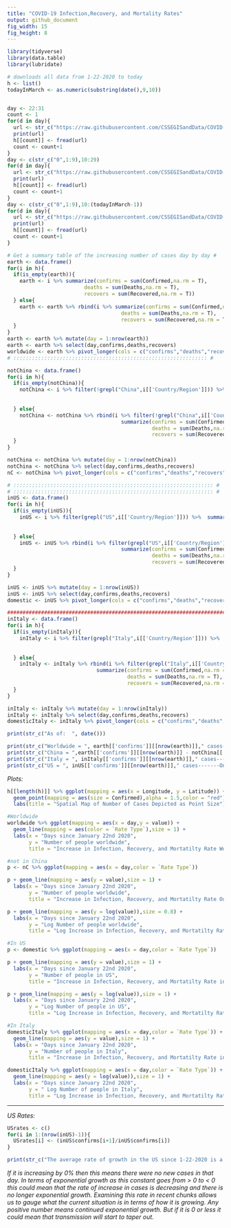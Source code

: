 ---
title: "COVID-19 Infection,Recovery, and Mortality Rates"
output: github_document
fig_width: 15
fig_height: 8
---

```{r include=FALSE}
library(tidyverse)
library(data.table)
library(lubridate)
```


```{r include=F}
# downloads all data from 1-22-2020 to today
h <- list()
todayInMarch <- as.numeric(substring(date(),9,10))


day <- 22:31
count <- 1
for(d in day){
  url <- str_c("https://raw.githubusercontent.com/CSSEGISandData/COVID-19/master/csse_covid_19_data/csse_covid_19_daily_reports/01-",d,"-2020.csv")
  print(url)
  h[[count]] <- fread(url)
  count <- count+1
}
day <- c(str_c("0",1:9),10:29)
for(d in day){
  url <- str_c("https://raw.githubusercontent.com/CSSEGISandData/COVID-19/master/csse_covid_19_data/csse_covid_19_daily_reports/02-",d,"-2020.csv")
  print(url)
  h[[count]] <- fread(url)
  count <- count+1
}
day <- c(str_c("0",1:9),10:(todayInMarch-1))
for(d in day){
  url <- str_c("https://raw.githubusercontent.com/CSSEGISandData/COVID-19/master/csse_covid_19_data/csse_covid_19_daily_reports/03-",d,"-2020.csv")
  print(url)
  h[[count]] <- fread(url)
  count <- count+1
}
```

```{r include=F}

# Get a summary table of the increasing number of cases day by day #
earth <- data.frame()
for(i in h){
  if(is_empty(earth)){
    earth <- i %>% summarize(confirms = sum(Confirmed,na.rm = T),
                         deaths = sum(Deaths,na.rm = T),
                         recovers = sum(Recovered,na.rm = T))
  } else{
    earth <- earth %>% rbind(i %>% summarize(confirms = sum(Confirmed,na.rm = T),
                                     deaths = sum(Deaths,na.rm = T),
                                     recovers = sum(Recovered,na.rm = T)))
  }
}
earth <- earth %>% mutate(day = 1:nrow(earth))
earth <- earth %>% select(day,confirms,deaths,recovers)
worldwide <- earth %>% pivot_longer(cols = c("confirms","deaths","recovers"),names_to = "Rate Type")
# ::::::::::::::::::::::::::::::::::::::::::::::::::::::::::::::: #

notChina <- data.frame()
for(i in h){
  if(is_empty(notChina)){
    notChina <- i %>% filter(!grepl("China",i[['Country/Region']])) %>%  summarize(confirms = sum(Confirmed,na.rm = T),
                                                                                   deaths = sum(Deaths,na.rm = T),
                                                                                   recovers = sum(Recovered,na.rm = T))
  } else{
    notChina <- notChina %>% rbind(i %>% filter(!grepl("China",i[['Country/Region']])) %>% 
                                     summarize(confirms = sum(Confirmed,na.rm = T),
                                               deaths = sum(Deaths,na.rm = T),
                                               recovers = sum(Recovered,na.rm = T)))
  }
}

notChina <- notChina %>% mutate(day = 1:nrow(notChina))
notChina <- notChina %>% select(day,confirms,deaths,recovers)
nC <- notChina %>% pivot_longer(cols = c("confirms","deaths","recovers"),names_to = "Rate Type")

# ::::::::::::::::::::::::::::::::::::::::::::::::::::::::::::::::: #
# ::::::::::::::::::::::::::::::::::::::::::::::::::::::::::::::::: #
inUS <- data.frame()
for(i in h){
  if(is_empty(inUS)){
    inUS <- i %>% filter(grepl("US",i[['Country/Region']])) %>%  summarize(confirms = sum(Confirmed,na.rm = T),
                                                                                   deaths = sum(Deaths,na.rm = T),
                                                                                   recovers = sum(Recovered,na.rm = T))
  } else{
    inUS <- inUS %>% rbind(i %>% filter(grepl("US",i[['Country/Region']])) %>% 
                                     summarize(confirms = sum(Confirmed,na.rm = T),
                                               deaths = sum(Deaths,na.rm = T),
                                               recovers = sum(Recovered,na.rm = T)))
  }
}

inUS <- inUS %>% mutate(day = 1:nrow(inUS))
inUS <- inUS %>% select(day,confirms,deaths,recovers)
domestic <- inUS %>% pivot_longer(cols = c("confirms","deaths","recovers"),names_to = "Rate Type")

#########################################################################
inItaly <- data.frame()
for(i in h){
  if(is_empty(inItaly)){
    inItaly <- i %>% filter(grepl("Italy",i[['Country/Region']])) %>%  summarize(confirms = sum(Confirmed,na.rm = T),
                                                                           deaths = sum(Deaths,na.rm = T),
                                                                           recovers = sum(Recovered,na.rm = T))
  } else{
    inItaly <- inItaly %>% rbind(i %>% filter(grepl("Italy",i[['Country/Region']])) %>% 
                             summarize(confirms = sum(Confirmed,na.rm = T),
                                       deaths = sum(Deaths,na.rm = T),
                                       recovers = sum(Recovered,na.rm = T)))
  }
}

inItaly <- inItaly %>% mutate(day = 1:nrow(inItaly))
inItaly <- inItaly %>% select(day,confirms,deaths,recovers)
domesticItaly <- inItaly %>% pivot_longer(cols = c("confirms","deaths","recovers"),names_to = "Rate Type")

```

```{r echo=FALSE}
print(str_c("As of:  ", date()))

print(str_c("Worldwide = ", earth[['confirms']][[nrow(earth)]]," cases-------One Week Ago = ",earth[['confirms']][[nrow(earth)-7]]))
print(str_c("China = ",earth[['confirms']][[nrow(earth)]] - notChina[['confirms']][[nrow(notChina)]]," cases-------One Week Ago = ",earth[['confirms']][[nrow(earth)-7]] - notChina[['confirms']][[nrow(notChina)-7]]))
print(str_c("Italy = ", inItaly[['confirms']][[nrow(earth)]]," cases-------One Week Ago = ",inItaly[['confirms']][[nrow(inItaly)-7]]))
print(str_c("US = ", inUS[['confirms']][[nrow(earth)]]," cases-------One Week Ago = ",inUS[['confirms']][[nrow(inUS)-7]]))
```

*Plots:*
```{r echo=FALSE}


h[[length(h)]] %>% ggplot(mapping = aes(x = Longitude, y = Latitude)) +
  geom_point(mapping = aes(size = Confirmed),alpha = 1.5,color = "red") +
  labs(title = "Spatial Map of Number of Cases Depicted as Point Size")

#Worldwide
worldwide %>% ggplot(mapping = aes(x = day,y = value)) + 
  geom_line(mapping = aes(color = `Rate Type`),size = 1) + 
  labs(x = "Days since January 22nd 2020",
       y = "Number of people worldwide",
       title = "Increase in Infection, Recovery, and Mortatilty Rate Worldwide")

#not in China
p <- nC %>% ggplot(mapping = aes(x = day,color = `Rate Type`))

p + geom_line(mapping = aes(y = value),size = 1) + 
  labs(x = "Days since January 22nd 2020",
       y = "Number of people worldwide",
       title = "Increase in Infection, Recovery, and Mortatilty Rate Outside China")

p + geom_line(mapping = aes(y = log(value)),size = 0.8) +
  labs(x = "Days since January 22nd 2020",
       y = "Log Number of people worldwide",
       title = "Log Increase in Infection, Recovery, and Mortatilty Rate Outside China")

#In US
p <- domestic %>% ggplot(mapping = aes(x = day,color = `Rate Type`))

p + geom_line(mapping = aes(y = value),size = 1) +
  labs(x = "Days since January 22nd 2020",
       y = "Number of people in US",
       title = "Increase in Infection, Recovery, and Mortatilty Rate in US")

p + geom_line(mapping = aes(y = log(value)),size = 1) +
  labs(x = "Days since January 22nd 2020",
       y = "Log Number of people in US",
       title = "Log Increase in Infection, Recovery, and Mortatilty Rate in US")

#In Italy
domesticItaly %>% ggplot(mapping = aes(x = day,color = `Rate Type`)) +
  geom_line(mapping = aes(y = value),size = 1) +
  labs(x = "Days since January 22nd 2020",
       y = "Number of people in Italy",
       title = "Increase in Infection, Recovery, and Mortatilty Rate in Italy")

domesticItaly %>% ggplot(mapping = aes(x = day,color = `Rate Type`)) +
  geom_line(mapping = aes(y = log(value)),size = 1) +
  labs(x = "Days since January 22nd 2020",
       y = " Log Number of people in Italy",
       title = "Log Increase in Infection, Recovery, and Mortatilty Rate in Italy")
```
____
*US Rates:*
```{r echo=FALSE}
USrates <- c()
for(i in 1:(nrow(inUS)-1)){
  USrates[i] <- (inUS$confirms[i+1]/inUS$confirms[i])
}

print(str_c("The average rate of growth in the US since 1-22-2020 is a ",(mean(USrates) - 1)," percent increase in confirmed cases daily"))
```

  *If it is increasing by 0% then this means there were no new cases in that day. In terms of exponential growth as this constant goes from  > 0  to  < 0 this could mean that the rate of increase in cases is decreasing and there is no longer exponential growth. Examining this rate in recent chunks allows us to gauge what the current situation is in terms of how it is growing. Any positive number means continued exponential growth. But if it is 0 or less it could mean that transmission will start to taper out.*

